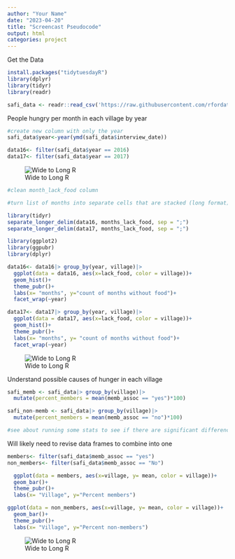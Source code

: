 ```yaml
---
author: "Your Name"
date: "2023-04-20"
title: "Screencast Pseudocode"
output: html
categories: project
---
```


Get the Data
```r
install.packages("tidytuesdayR")
library(dplyr)
library(tidyr)
library(readr)

safi_data <- readr::read_csv('https://raw.githubusercontent.com/rfordatascience/tidytuesday/master/data/2023/2023-06-13/safi_data.csv')
```


People hungry per month in each village by year
```r
#create new column with only the year
safi_data$year<-year(ymd(safi_data$interview_date))

data16<- filter(safi_data$year == 2016)
data17<- filter(safi_data$year == 2017)
```

![Wide to Long R](20240422_103834.jpg)

```r
#clean month_lack_food column

#turn list of months into separate cells that are stacked (long format)

library(tidyr)
separate_longer_delim(data16, months_lack_food, sep = ";")
separate_longer_delim(data17, months_lack_food, sep = ";")

```

```r
library(ggplot2)
library(ggpubr)
library(dplyr)

data16<- data16|> group_by(year, village)|>
  ggplot(data = data16, aes(x=lack_food, color = village))+
  geom_hist()+
  theme_pubr()+
  labs(x= "months", y="count of months without food")+
  facet_wrap(~year)

data17<- data17|> group_by(year, village)|>
  ggplot(data = data17, aes(x=lack_food, color = village))+
  geom_hist()+
  theme_pubr()+
  labs(x= "months", y= "count of months without food")+
  facet_wrap(~year)

```

![Wide to Long R](20240422_103849.jpg)


Understand possible causes of hunger in each village
```r
safi_memb <- safi_data|> group_by(village)|>
  mutate(percent_members = mean(memb_assoc == "yes")*100)

safi_non-memb <- safi_data|> group_by(village)|>
  mutate(percent_members = mean(memb_assoc == "no")*100)

#see about running some stats to see if there are significant differences between villages
```
Will likely need to revise data frames to combine into one
```r
members<- filter(safi_data$memb_assoc == "yes")
non_members<- filter(safi_data$memb_assoc == "No")

  ggplot(data = members, aes(x=village, y= mean, color = village))+
  geom_bar()+
  theme_pubr()+
  labs(x= "Village", y="Percent members")

ggplot(data = non_members, aes(x=village, y= mean, color = village))+
  geom_bar()+
  theme_pubr()+
  labs(x= "Village", y="Percent non-members")

```

![Wide to Long R](20240422_103905.jpg)
